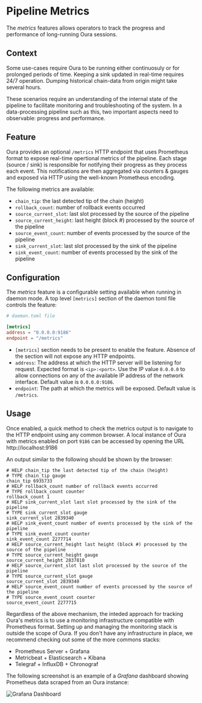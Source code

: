 # Pipeline Metrics

The _metrics_ features allows operators to track the progress and performance of long-running Oura sessions.

## Context

Some use-cases require Oura to be running either continuosuly or for prolonged periods of time. Keeping a sink updated in real-time requires 24/7 operation. Dumping historical chain-data from origin might take several hours.

These scenarios require an understanding of the internal state of the pipeline to facilitate monitoring and troubleshooting of the system. In a data-processing pipeline such as this, two important aspects need to observable: progress and performance.

## Feature

Oura provides an optional `/metrics` HTTP endpoint that uses Prometheus format to expose real-time opertional metrics of the pipeline. Each stage (source / sink) is responsible for notifying their progress as they process each event. This notifications are then aggregated via counters & gauges and exposed via HTTP using the well-known Prometheus encoding.

The following metrics are available:

- `chain_tip`: the last detected tip of the chain (height)
- `rollback_count`: number of rollback events occurred
- `source_current_slot`: last slot processed by the source of the pipeline
- `source_current_height`: last height (block #) processed by the source of the pipeline
- `source_event_count`: number of events processed by the source of the pipeline
- `sink_current_slot`: last slot processed by the sink of the pipeline
- `sink_event_count`: number of events processed by the sink of the pipeline

## Configuration

The _metrics_ feature is a configurable setting available when running in daemon mode. A top level `[metrics]` section of the daemon toml file controls the feature:

```toml
# daemon.toml file

[metrics]
address = "0.0.0.0:9186"
endpoint = "/metrics"
```

- `[metrics]` section needs to be present to enable the feature. Absence of the section will not expose any HTTP endpoints.
- `address`: The address at which the HTTP server will be listening for request. Expected format is `<ip>:<port>`. Use the IP value `0.0.0.0` to allow connections on any of the available IP address of the network interface. Default value is `0.0.0.0:9186`.
- `endpoint`: The path at which the metrics will be exposed. Default value is `/metrics`.

## Usage

Once enabled, a quick method to check the metrics output is to navigate to the HTTP endpoint using any common browser. A local instance of Oura with metrics enabled on port `9186` can be accessed by opening the URL http://localhost:9186

An output similar to the following should be shown by the browser:

```
# HELP chain_tip the last detected tip of the chain (height)
# TYPE chain_tip gauge
chain_tip 6935733
# HELP rollback_count number of rollback events occurred
# TYPE rollback_count counter
rollback_count 1
# HELP sink_current_slot last slot processed by the sink of the pipeline
# TYPE sink_current_slot gauge
sink_current_slot 2839340
# HELP sink_event_count number of events processed by the sink of the pipeline
# TYPE sink_event_count counter
sink_event_count 2277714
# HELP source_current_height last height (block #) processed by the source of the pipeline
# TYPE source_current_height gauge
source_current_height 2837810
# HELP source_current_slot last slot processed by the source of the pipeline
# TYPE source_current_slot gauge
source_current_slot 2839340
# HELP source_event_count number of events processed by the source of the pipeline
# TYPE source_event_count counter
source_event_count 2277715
```

Regardless of the above mechanism, the inteded approach for tracking Oura's metrics is to use a monitoring infrastructure compatible with Prometheus format. Setting up and managing the monitoring stack is outside the scope of Oura. If you don't have any infrastructure in place, we recommend checking out some of the more commons stacks:

- Prometheus Server + Grafana
- Metricbeat + Elasticsearch + Kibana
- Telegraf + InfluxDB + Chronograf

The following screenshot is an example of a _Grafana_ dashboard showing Prometheus data scraped from an Oura instance:

![Grafana Dashboard](/v2/grafana.png)
